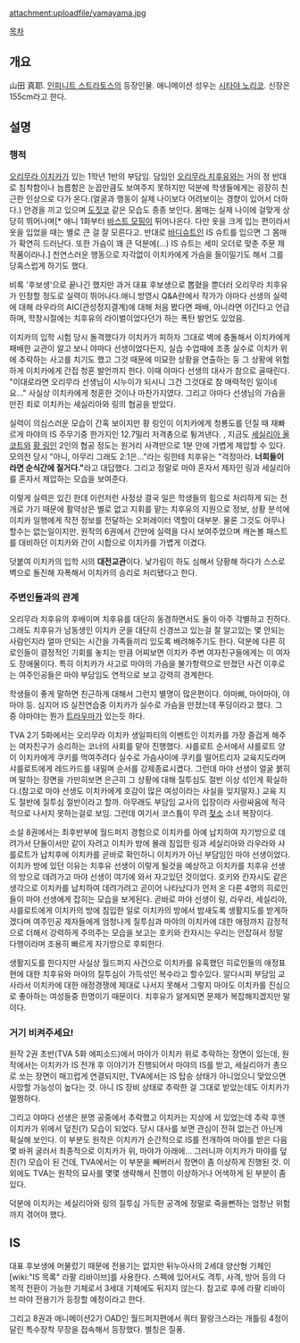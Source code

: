 attachment:uploadfile/yamayama.jpg

[[목차]]

== 개요 ==
山田 真耶. [[인피니트 스트라토스]]의 등장인물. 애니메이션 성우는 [[시타야 노리코]]. 신장은 155cm라고 한다.

== 설명 ==
=== 행적 ===
[[오리무라 이치카]]가 있는 1학년 1반의 부담임. 담임인 [[오리무라 치후유]]와는 거의 정 반대로 침착함이나 늠름함은 눈꼽만큼도 보여주지 못하지만 덕분에 학생들에게는 굉장히 친근한 인상으로 다가 온다.(얼굴과 행동이 실제 나이보다 어려보이는 경향이 있어서 더하다.) 안경을 끼고 있으며 [[도짓코]] 같은 모습도 종종 보인다. 몸매는 실제 나이에 걸맞게 상당히 뛰어나며[* 애니 1화부터 [[바스트 모핑]]이 튀어나온다. 다만 옷을 크게 입는 편이라서 옷을 입었을 때는 별로 큰 걸 잘 모른다고. 반대로 [[바디슈트]]인 IS 슈트를 입으면 그 몸매가 확연히 드러난다. 또한 가슴이 꽤 큰 덕분에(...) IS 슈트는 세미 오더로 맞춘 주문 제작품이라나.] 천연스러운 행동으로 자각없이 이치카에게 가슴을 들이밀기도 해서 그를 당혹스럽게 하기도 했다.

비록 '후보생'으로 끝나긴 했지만 과거 대표 후보생으로 뽑혔을 뿐더러 오리무라 치후유가 인정할 정도로 실력이 뛰어나다.애니 방영시 Q&A란에서 작가가 야마다 선생의 실력에 대해 라우라의 AIC(관성정지결계)에 대해 처음 봤다면 패배, 아니라면 이긴다고 언급하며, 학창시절에는 치후유의 라이벌이었다던가 하는 폭탄 발언도 있었음. 

이치카의 입학 시험 당시 돌격했다가 이치카가 피하자 그대로 벽에 충돌해서 이치카에게 패배한 교관이 알고 보니 야마다 선생이었다든지, 실습 수업때에 조종 실수로 이치카 위에 추락하는 사고를 치기도 했고 그것 때문에 미묘한 상황을 연출하는 둥 그 상황에 위험하게 이치카에게 간접 청혼 발언까지 한다. 이때 야마다 선생의 대사가 참으로 골때린다. "이대로라면 오리무라 선생님이 시누이가 되시니 그건 그것대로 참 매력적인 일이네요..." 사실상 이치카에게 청혼한 것이나 마찬가지였다. 그리고 야마다 선생님의 가슴을 만진 죄로 이치카는 세실리아와 링의 협공을 받았다. 

실력이 의심스러운 모습이 간혹 보이지만 황 링인이 이치카에게 청룡도를 던질 때 재빠르게 마야의 IS 주무기중 한가지인 12.7밀리 저격총으로 튕겨낸다. , 지금도 [[세실리아 올코트]]와 [[황 링인]] 2인의 협공 정도는 원거리 사격만으로 1분 안에 가볍게 제압할 수 있다. 모의전 당시 "아니, 아무리 그래도 2:1은..."라는 링한테 치후유는 "걱정마라. '''너희들이라면 순식간에 질거다."'''라고 대답했다. 그리고 정말로 마야 혼자서 제자인 링과 세실리아를 혼자서 제압하는 모습을 보여준다.

이렇게 실력은 있긴 한데 이런저런 사정상 결국 일은 학생들의 힘으로 처리하게 되는 전개로 가기 때문에 활약상은 별로 없고 지휘를 맡는 치후유의 지원으로 정보, 상황 분석에 이치카 일행에게 작전 정보를 전달하는 오퍼레이터 역할이 대부분. 물론 그것도 아무나 할수는 없는일이지만. 원작의 6권에서 간만에 실력을 다시 보여주었으며 캐논볼 패스트를 대비하던 이치카와 간이 시합으로 이치카를 가볍게 이겼다.

덧붙여 이치카의 입학 시의 '''대전교관'''이다. 낯가림이 하도 심해서 당황해 하다가 스스로 벽으로 돌진해 자폭해서 이치카의 승리로 처리됐다고 한다.

=== 주변인들과의 관계 ===

오리무라 치후유의 후배이며 치후유를 대단히 동경하면서도 둘이 아주 각별하고 친하다. 그래도 치후유가 남동생인 이치카 군을 대단히 신경쓰고 있는걸 잘 알고있는 몇 안되는 사람인지라 얼마 안되는 시간을 가족들끼리 있도록 배려해주기도 한다. 덕분에 다른 히로인들이 결정적인 기회를 놓치는 만큼 어찌보면 이치카 주변 여자친구들에게는 이 여자도 장애물이다.
특히 이치카가 사고로 마야의 가슴을 불가항력으로 만졌던 사건 이후로는 여주인공들은 마야 부담임도 연적으로 보고 강력히 경계한다.

학생들이 좋게 말하면 친근하게 대해서 그런지 별명이 많은편이다. 야마삐, 마야마야, 야마야 등. 심지어 IS 실전연습중 이치카가 실수로 가슴을 만졌는데 푸딩이라고 했다. 그 중 야마야는 뭔가 [[트라우마]]가 있는듯 하다.

TVA 2기 5화에서는 오리무라 이치카 생일파티의 이벤트인 이치카를 가장 즐겁게 해주는 여자친구가 승리하는 코너의 사회를 맡아 진행했다. 샤를로트 순서에서 샤를로트 양이 이치카에게 쿠키를 먹여주려다 실수로 가슴사이에 쿠키를 떨어트리자 교육지도라며 샤를로트에게 레드카드를 내밀며 순서를 강제종료시켰다. 그런데 마야 선생이 얼굴 붉히며 말하는 장면을 가만히보면 은근히 그 상황에 대해 질투심도 절반 이상 섞인게 확실하다.(참고로 마야 선생도 이치카에게 호감이 많은 여성이라는 사실을 잊지말자.) 교육 지도 절반에 질투심 절반이라고 할까. 아무래도 부담임 교사의 입장이라 사랑싸움에 적극적으로 나서지 못하는걸로 보임. 그런데 여기서 코스튬이 무려 [[젖소]] 소녀 복장이다. 

소설 8권에서는 최후반부에 월드퍼지 경험으로 이치카를 아예 납치하여 자기방으로 데려가서 단둘이서만 같이 자려고 이치카 방에 몰래 침입한 링과 세실리아와 라우라와 샤를로트가 납치후에 이치카를 곧바로 확인하니 이치카가 아닌 부담임인 마야 선생이었다. 이치카 방에 있던 이유는 치후유 선생이 이렇게 될것을 예상하고 이치카를 치후유 선생의 방으로 데려가고 마야 선생이 여기에 와서 자고있던 것이었다. 호키와 칸자시도 같은 생각으로 이치카를 납치하여 데려가려고 곧이어 나타났다가 먼저 온 다른 4명의 히로인들이 마야 선생에게 잡히는 모습을 보게된다. 곧바로 마야 선생이 링, 라우라, 세실리아, 샤를로트에게 이치카의 방에 침입한 일로 이치카의 방에서 밤새도록 생활지도를 받게하겠다며 여주인공 제자들에게 엄청나게 질투심과 마야의 이치카에 대한 애정까지 감정적으로 더해서 강력하게 주의주는 모습을 보고는 호키와 칸자시는 우리는 안잡혀서 정말 다행이라며 조용히 빠르게 자기방으로 후퇴한다. 

생활지도를 한다지만 사실상 월드퍼지 사건으로 이치카를 유혹했던 히로인들의 애정표현에 대한 치후유와 마야의 질투심이 가득섞인 복수라고 할수있다. 알다시피 부담임 교사라서 이치카에 대한 애정경쟁에 제대로 나서지 못해서 그렇지 마야도 이치카를 진심으로 좋아하는 여성들중 한명이기 때문이다. 치후유가 알게되면 문제가 복잡해지겠지만 말이다.

=== 거기 비켜주세요! ===
원작 2권 초반(TVA 5화 에피소드)에서 마야가 이치카 위로 추락하는 장면이 있는데, 원작에서는 이치카가 IS 전개 후 이야기가 진행되어서 마야의 IS를 받고, 세실리아가 총으로 쏘는 장면이 매끄럽게 연결되지만, TVA에서는 IS 탑승 상태가 아니었으니 맞았으면 사망할 가능성이 높다는 것. 아니 IS 장비 상태로 추락한 걸 그대로 받았는데도 이치카가 멀쩡하다.

그리고 야마다 선생은 분명 공중에서 추락했고 이치카는 지상에 서 있었는데 추락 후엔 이치카가 위에서 덮친(?) 모습이 되었다. 당시 대사를 보면 관심이 전혀 없는건 아닌게 확실해 보인다. 이 부분도 원작은 이치카가 순간적으로 IS를 전개하여 마야를 받은 다음 몇 바퀴 굴러서 최종적으로 이치카가 위, 마야가 아래에... 그러니까 이치카가 마야를 덮친(?) 모습이 된 건데, TVA에서는 이 부분을 빼버러서 장면이 좀 이상하게 진행된 것. 이 외에도 TVA는 원작의 묘사를 몇몇 생략해서 진행이 이상하거나 어색하게 된 부분이 좀 있다.

덕분에 이치카는 세실리아와 링의 질투심 가득한 공격에 정말로 죽을뻔하는 엄청난 위험까지 겪어야 했다.

== IS ==
대표 후보생에 머물렀기 때문에 전용기는 없지만 뒤누아사의 2세대 양산형 기체인 [wiki:"IS 목록" 라팔 리바이브]를 사용한다. 스펙에 있어서도 격투, 사격, 방어 등의 다목적 전환이 가능한 기체로서 3세대 기체에도 뒤지지 않는다. 참고로 후에 라팔 리바이브 마야 전용기가 등장할 예정이라고 한다.

그리고 8권과 애니메이션2기 OAD인 월드퍼지편에서 쿼터 팔랑크스라는 개틀링 4정이 달린 특수장착 무장을 접속해서 등장했다. 별칭은 질풍.


